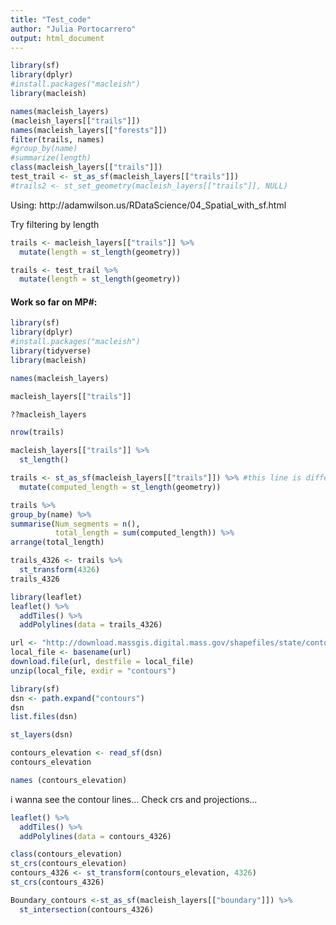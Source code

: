 ```yaml
---
title: "Test_code"
author: "Julia Portocarrero"
output: html_document
---
```

```r
library(sf)
library(dplyr)
#install.packages("macleish")
library(macleish)
```

```r
names(macleish_layers)
(macleish_layers[["trails"]])
names(macleish_layers[["forests"]])
filter(trails, names)
#group_by(name)
#summarize(length)
class(macleish_layers[["trails"]])
test_trail <- st_as_sf(macleish_layers[["trails"]])
#trails2 <- st_set_geometry(macleish_layers[["trails"]], NULL)
```

Using: http://adamwilson.us/RDataScience/04_Spatial_with_sf.html

Try filtering by length
```r
trails <- macleish_layers[["trails"]] %>%
  mutate(length = st_length(geometry))

trails <- test_trail %>%
  mutate(length = st_length(geometry))
```

#### Work so far on MP#:

```r
library(sf)
library(dplyr)
#install.packages("macleish") 
library(tidyverse)
library(macleish)
```

```r
names(macleish_layers)
```
```r
macleish_layers[["trails"]]
```
```r
??macleish_layers
```
```r
nrow(trails)
```
```r
macleish_layers[["trails"]] %>%
  st_length()
```

```r
trails <- st_as_sf(macleish_layers[["trails"]]) %>% #this line is different
  mutate(computed_length = st_length(geometry))
```
```r
trails %>% 
group_by(name) %>% 
summarise(Num_segments = n(), 
          total_length = sum(computed_length)) %>%
arrange(total_length)
```
```r
trails_4326 <- trails %>%
  st_transform(4326)
trails_4326
```
```r
library(leaflet)
leaflet() %>%
  addTiles() %>%
  addPolylines(data = trails_4326)
```
```r
url <- "http://download.massgis.digital.mass.gov/shapefiles/state/contours250k.zip"
local_file <- basename(url)
download.file(url, destfile = local_file)
unzip(local_file, exdir = "contours")
```
```r
library(sf)
dsn <- path.expand("contours")
dsn
list.files(dsn)
```
```r
st_layers(dsn)
```
```r
contours_elevation <- read_sf(dsn)
contours_elevation
```

```r
names (contours_elevation)
```

i wanna see the contour lines...
Check crs and projections...
```r
leaflet() %>%
  addTiles() %>%
  addPolylines(data = contours_4326)

class(contours_elevation)
st_crs(contours_elevation)
contours_4326 <- st_transform(contours_elevation, 4326)
st_crs(contours_4326)
```

```r
Boundary_contours <-st_as_sf(macleish_layers[["boundary"]]) %>%
  st_intersection(contours_4326)
```


